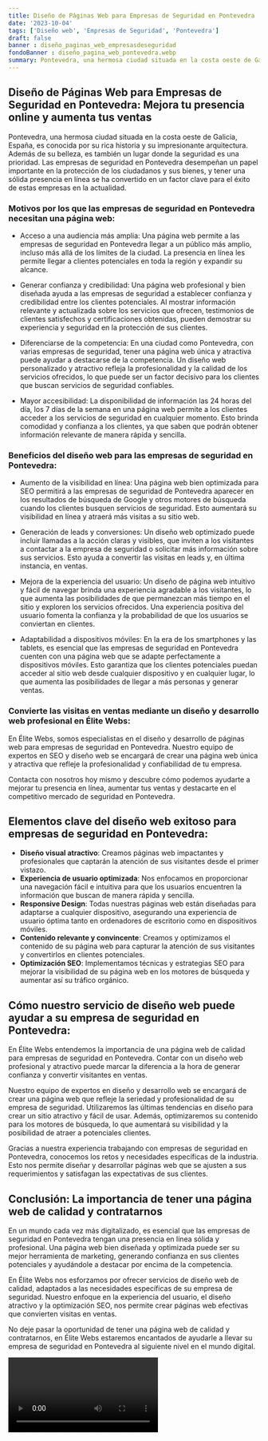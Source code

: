 ```yaml
---
title: Diseño de Páginas Web para Empresas de Seguridad en Pontevedra
date: '2023-10-04'
tags: ['Diseño web', 'Empresas de Seguridad', 'Pontevedra']
draft: false
banner : diseño_paginas_web_empresasdeseguridad
fondoBanner : diseño_pagina_web_pontevedra.webp
summary: Pontevedra, una hermosa ciudad situada en la costa oeste de Galicia, España, es conocida por su rica historia y su impresionante arquitectura. Además de su belleza, es también un lugar donde la seguridad es una prioridad. Las empresas de seguridad en Pontevedra desempeñan un papel importante en la protección de los ciudadanos y sus bienes, y tener una sólida presencia en línea se ha convertido en un factor clave para el éxito de estas empresas en la actualidad.
---
```


## **Diseño de Páginas Web para Empresas de Seguridad en Pontevedra: Mejora tu presencia online y aumenta tus ventas**

Pontevedra, una hermosa ciudad situada en la costa oeste de Galicia, España, es conocida por su rica historia y su impresionante arquitectura. Además de su belleza, es también un lugar donde la seguridad es una prioridad. Las empresas de seguridad en Pontevedra desempeñan un papel importante en la protección de los ciudadanos y sus bienes, y tener una sólida presencia en línea se ha convertido en un factor clave para el éxito de estas empresas en la actualidad.

### **Motivos por los que las empresas de seguridad en Pontevedra necesitan una página web:**

- Acceso a una audiencia más amplia: Una página web permite a las empresas de seguridad en Pontevedra llegar a un público más amplio, incluso más allá de los límites de la ciudad. La presencia en línea les permite llegar a clientes potenciales en toda la región y expandir su alcance.

- Generar confianza y credibilidad: Una página web profesional y bien diseñada ayuda a las empresas de seguridad a establecer confianza y credibilidad entre los clientes potenciales. Al mostrar información relevante y actualizada sobre los servicios que ofrecen, testimonios de clientes satisfechos y certificaciones obtenidas, pueden demostrar su experiencia y seguridad en la protección de sus clientes.

- Diferenciarse de la competencia: En una ciudad como Pontevedra, con varias empresas de seguridad, tener una página web única y atractiva puede ayudar a destacarse de la competencia. Un diseño web personalizado y atractivo refleja la profesionalidad y la calidad de los servicios ofrecidos, lo que puede ser un factor decisivo para los clientes que buscan servicios de seguridad confiables.

- Mayor accesibilidad: La disponibilidad de información las 24 horas del día, los 7 días de la semana en una página web permite a los clientes acceder a los servicios de seguridad en cualquier momento. Esto brinda comodidad y confianza a los clientes, ya que saben que podrán obtener información relevante de manera rápida y sencilla.

### **Beneficios del diseño web para las empresas de seguridad en Pontevedra:**

- Aumento de la visibilidad en línea: Una página web bien optimizada para SEO permitirá a las empresas de seguridad de Pontevedra aparecer en los resultados de búsqueda de Google y otros motores de búsqueda cuando los clientes busquen servicios de seguridad. Esto aumentará su visibilidad en línea y atraerá más visitas a su sitio web.

- Generación de leads y conversiones: Un diseño web optimizado puede incluir llamadas a la acción claras y visibles, que inviten a los visitantes a contactar a la empresa de seguridad o solicitar más información sobre sus servicios. Esto ayuda a convertir las visitas en leads y, en última instancia, en ventas.

- Mejora de la experiencia del usuario: Un diseño de página web intuitivo y fácil de navegar brinda una experiencia agradable a los visitantes, lo que aumenta las posibilidades de que permanezcan más tiempo en el sitio y exploren los servicios ofrecidos. Una experiencia positiva del usuario fomenta la confianza y la probabilidad de que los usuarios se conviertan en clientes.

- Adaptabilidad a dispositivos móviles: En la era de los smartphones y las tablets, es esencial que las empresas de seguridad en Pontevedra cuenten con una página web que se adapte perfectamente a dispositivos móviles. Esto garantiza que los clientes potenciales puedan acceder al sitio web desde cualquier dispositivo y en cualquier lugar, lo que aumenta las posibilidades de llegar a más personas y generar ventas.

### **Convierte las visitas en ventas mediante un diseño y desarrollo web profesional en Élite Webs:**

En Élite Webs, somos especialistas en el diseño y desarrollo de páginas web para empresas de seguridad en Pontevedra. Nuestro equipo de expertos en SEO y diseño web se encargará de crear una página web única y atractiva que refleje la profesionalidad y confiabilidad de tu empresa.

Contacta con nosotros hoy mismo y descubre cómo podemos ayudarte a mejorar tu presencia en línea, aumentar tus ventas y destacarte en el competitivo mercado de seguridad en Pontevedra.

<GifSeo />

<Cta />

## Elementos clave del diseño web exitoso para empresas de seguridad en Pontevedra:

- **Diseño visual atractivo**: Creamos páginas web impactantes y profesionales que captarán la atención de sus visitantes desde el primer vistazo.
- **Experiencia de usuario optimizada**: Nos enfocamos en proporcionar una navegación fácil e intuitiva para que los usuarios encuentren la información que buscan de manera rápida y sencilla.
- **Responsive Design**: Todas nuestras páginas web están diseñadas para adaptarse a cualquier dispositivo, asegurando una experiencia de usuario óptima tanto en ordenadores de escritorio como en dispositivos móviles.
- **Contenido relevante y convincente**: Creamos y optimizamos el contenido de su página web para capturar la atención de sus visitantes y convertirlos en clientes potenciales.
- **Optimización SEO**: Implementamos técnicas y estrategias SEO para mejorar la visibilidad de su página web en los motores de búsqueda y aumentar así su tráfico orgánico.

## Cómo nuestro servicio de diseño web puede ayudar a su empresa de seguridad en Pontevedra:

En Élite Webs entendemos la importancia de una página web de calidad para empresas de seguridad en Pontevedra. Contar con un diseño web profesional y atractivo puede marcar la diferencia a la hora de generar confianza y convertir visitantes en ventas.

Nuestro equipo de expertos en diseño y desarrollo web se encargará de crear una página web que refleje la seriedad y profesionalidad de su empresa de seguridad. Utilizaremos las últimas tendencias en diseño para crear un sitio atractivo y fácil de usar. Además, optimizaremos su contenido para los motores de búsqueda, lo que aumentará su visibilidad y la posibilidad de atraer a potenciales clientes.

Gracias a nuestra experiencia trabajando con empresas de seguridad en Pontevedra, conocemos los retos y necesidades específicas de la industria. Esto nos permite diseñar y desarrollar páginas web que se ajusten a sus requerimientos y satisfagan las expectativas de sus clientes.

## Conclusión: La importancia de tener una página web de calidad y contratarnos

En un mundo cada vez más digitalizado, es esencial que las empresas de seguridad en Pontevedra tengan una presencia en línea sólida y profesional. Una página web bien diseñada y optimizada puede ser su mejor herramienta de marketing, generando confianza en sus clientes potenciales y ayudándole a destacar por encima de la competencia.

En Élite Webs nos esforzamos por ofrecer servicios de diseño web de calidad, adaptados a las necesidades específicas de su empresa de seguridad. Nuestro enfoque en la experiencia del usuario, el diseño atractivo y la optimización SEO, nos permite crear páginas web efectivas que convierten visitas en ventas.

No deje pasar la oportunidad de tener una página web de calidad y contratarnos, en Élite Webs estaremos encantados de ayudarle a llevar su empresa de seguridad en Pontevedra al siguiente nivel en el mundo digital.

<Video />

<CtaBot job='Empresas de Seguridad' city='Pontevedra'/>

<Gmaps query='Pontevedra+españa+maps' />